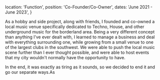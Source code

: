   location: 'Function',
  position: 'Co-Founder/Co-Owner',
  dates: 'June 2021 - June 2023',
}


As a hobby and side project, along with friends, I founded and co-owned a local music venue specifically dedicated to Techno, House, and other underground music for the borderland area. Being a very different concept than anything I've ever dealt with, I learned to manage a business and deal with everything surrounding one, while growing from a small venue to one of the largest clubs in the southwest. We were able to push the local music scene further than I ever thought possible, and were able to host events that my city wouldn't normally have the opportunity to have.

In the end, it was exactly as tiring as it sounds, so we decided to end it and go our separate ways.As